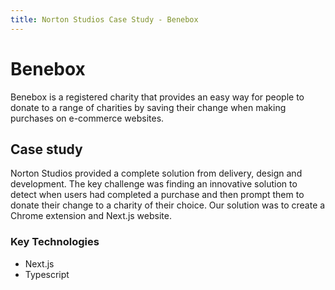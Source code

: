 ```yaml
---
title: Norton Studios Case Study - Benebox
---
```


# Benebox

Benebox is a registered charity that provides an easy way for people to donate to a range of charities by saving their change when making purchases on e-commerce websites.

## Case study

Norton Studios provided a complete solution from delivery, design and development. The key challenge was finding an innovative solution to detect when users had completed a purchase and then prompt them to donate their change to a charity of their choice. Our solution was to create a Chrome extension and Next.js website.

### Key Technologies

- Next.js
- Typescript
